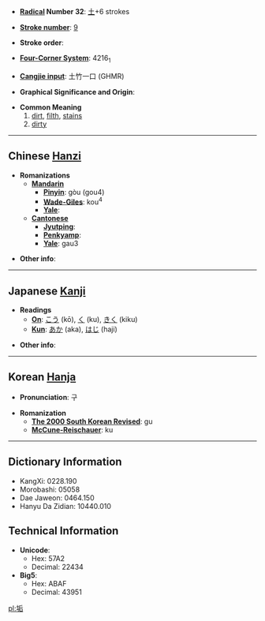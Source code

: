 * '''[[Wiktionary:Chinese radical index| Radical]] Number 32''': [[Wiktionary:Chinese radical index 土|土]]+6 strokes

* '''[[Wiktionary:Chinese total strokes index|Stroke number]]''': [[Wiktionary:Chinese total strokes index 9|9]]

* '''Stroke order''': 

* '''[[Wiktionary:Chinese four corner index|Four-Corner System]]''': 4216<sub>1</sub>

* '''[[Wiktionary:Chinese Cangjie index|Cangjie input]]''': 土竹一口 (GHMR)

* '''Graphical Significance and Origin''': 

* '''Common Meaning'''
*#[[dirt]], [[filth]], [[stain]]s
*# [[dirty]]

----

== Chinese [[Hanzi]] ==

* '''Romanizations'''
** '''[[Mandarin]]'''
*** '''[[Pinyin]]''': gòu (gou4)
*** '''[[Wade-Giles]]''': kou<sup>4</sup>
*** '''[[Yale]]''': 
** '''[[Cantonese]]'''
*** '''[[Jyutping]]''':
*** '''[[Penkyamp]]''': 
*** '''[[Yale]]''': gau3

* '''Other info''': 

----

== Japanese [[Kanji]] ==

* '''Readings'''
** '''[[On]]''': [[こう]] (kō), [[く]] (ku), [[きく]] (kiku)
** '''[[Kun]]''': [[あか]] (aka), [[はじ]] (haji)

* '''Other info''':  

----

== Korean [[Hanja]] ==

* '''Pronunciation''': 구

* '''Romanization'''
** '''[[The 2000 South Korean Revised Romanization|The 2000 South Korean Revised]]''': gu
** '''[[McCune-Reischauer]]''': ku

----

== Dictionary Information ==

* KangXi: 0228.190
* Morobashi: 05058
* Dae Jaweon: 0464.150
* Hanyu Da Zidian: 10440.010

== Technical Information ==

* '''Unicode''':
** Hex: 57A2
** Decimal: 22434
* '''Big5''':
** Hex: ABAF
** Decimal: 43951

[[pl:垢]]